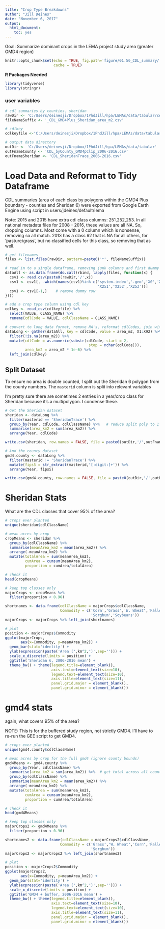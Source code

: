 ```yaml
---
title: "Crop Type Breakdowns"
author: "Jill Deines"
date: "November 6, 2017"
output: 
  html_document:
    toc: yes
---
```


Goal: Summarize dominant crops in the LEMA project study area (greater GMD4 region)

```r
knitr::opts_chunk$set(echo = TRUE, fig.path='figure/01.50_CDL_summary/',
                      cache = TRUE)
```

**R Packages Needed**

```r
library(tidyverse)
library(stringr)
```

### user variables

```r
# cdl summaries by counties, sheridan
rawDir <- 'C:/Users/deinesji/Dropbox/1PhdJill/hpa/LEMAs/data/tabular/cdl_tables_lema'
fileNameSuffix <- '_CDL_GMD4Plus_Sheridan_area_m2.csv'

# cdlkey
cdlkeyfile <-'C:/Users/deinesji/Dropbox/1PhdJill/hpa/LEMAs/data/tabular/cdl_tables_lema/CDL_key_2014.csv'

# output data directory
outDir <- 'C:/Users/deinesji/Dropbox/1PhdJill/hpa/LEMAs/data/tabular'
outFnameCounty <- 'CDL_byCounty_GMD4pClip_2006-2016.csv'
outFnameSheridan <- 'CDL_SheridanTrace_2006-2016.csv'
```

# Load Data and Reformat to Tidy Dataframe
CDL summaries (area of each class by polygons within the GMD4 Plus boundary - counties and Sheridan 6) were exported from Google Earth Engine using script
in users/jdeines/default/lema

Note: 2015 and 2015 have extra cdl class columns: 251,252,253. In all national metadata files for 2008 - 2016, these values are all NA. So, dropping columns. Most come with a 0 column which is nonsense, removing so all match. 2013 has a class 62 that is NA for all others, for 'pasture/grass', but no classified cells for this class, so removing that as well.

```r
# get filenames
files <- list.files(rawDir, pattern=paste0('*', fileNameSuffix))

# read in to a single dataframe, removing junk columns and first dummy row
dataAll <- as.data.frame(do.call(rbind, lapply(files, function(x) {
  csv1 <- read.csv(paste0(rawDir,'/',x))
  csv1 <- csv1[, -which(names(csv1)%in% c('system.index','.geo','X0','X62',
                                          'X251','X252','X253'))]
  csv1 <- csv1[-1,]    # remove dummy row
})))  

# add a crop type column using cdl key
cdlkey <- read_csv(cdlkeyfile) %>% 
  select(VALUE, CLASS_NAME) %>%
  rename(cdlCode = VALUE, cdlClassName = CLASS_NAME)

# convert to long data format, remove NA's, reformat cdlCodes, join with class name
dataLong <- gather(dataAll, key = cdlCode, value = area_m2, X1:X92) %>%
  filter(!is.na(area_m2)) %>%
  mutate(cdlCode = as.numeric(substr(cdlCode, start = 2, 
                                      stop = nchar(cdlCode))),
         area_km2 = area_m2 * 1e-6) %>%
  left_join(cdlkey)
```

## Split Dataset
To ensure no area is double counted, I split out the Sheridan 6 polygon from the county numbers. The `masterid` column is split into relevant variables

I'm pretty sure there are sometimes 2 entries in a year/crop class for Sheridan because it's a multipolygon. I condense these.

```r
# Get the Sheridan dataset
sheridan <- dataLong %>% 
  filter(masterid == 'SheridanTrace') %>%
  group_by(Year, cdlCode, cdlClassName) %>%   # reduce split poly to 1 yearly num
  summarise(area_km2 = sum(area_km2)) %>%
  arrange(Year, cdlCode) 

write.csv(sheridan, row.names = FALSE, file = paste0(outDir,'/',outFnameSheridan))

# And the county dataset
gmd4.county <- dataLong %>%
  filter(masterid != 'SheridanTrace') %>%
  mutate(fips5 = str_extract(masterid,'[:digit:]+')) %>%
  arrange(Year, fips5)

write.csv(gmd4.county, row.names = FALSE, file = paste0(outDir,'/',outFnameCounty))
```

# Sheridan Stats
What are the CDL classes that cover 95% of the area?

```r
# crops ever planted
unique(sheridan$cdlClassName)

# mean acres by crop
cropMeans <- sheridan %>%
  group_by(cdlClassName) %>%
  summarise(meanArea_km2 = mean(area_km2)) %>%
  arrange(-meanArea_km2) %>%
  mutate(totalArea = sum(meanArea_km2),
         cumArea = cumsum(meanArea_km2),
         proportion = cumArea/totalArea)

# check it
head(cropMeans)

# keep top classes only
majorCrops <- cropMeans %>%
  filter(proportion < 0.96)

shortnames <- data.frame(cdlClassName = majorCrops$cdlClassName,
                         Commodity = c('Corn','Grass','W. Wheat','Fallow',
                                       'Sorghum','Soybeans'))
majorCrops <- majorCrops %>% left_join(shortnames)

# plot
position <- majorCrops$Commodity
ggplot(majorCrops, 
       aes(x=Commodity, y=meanArea_km2)) +
  geom_bar(stat='identity') + 
  ylab(expression(paste('Area (',km^2,')',sep=''))) + 
  scale_x_discrete(limits = position) +
  ggtitle('Sheridan 6, 2006-2016 mean') + 
  theme_bw() + theme(legend.title=element_blank(),
                     axis.text=element_text(size=10),
                     legend.text=element_text(size=10),
                     axis.title=element_text(size=11),
                     panel.grid.major = element_blank(),
                     panel.grid.minor = element_blank())
```

# gmd4 stats
again, what covers 95% of the area?

NOTE: This is for the buffered study region, not strictly GMD4. I'll have to re-run the GEE script to get GMD4.

```r
# crops ever planted
unique(gmd4.county$cdlClassName)

# mean acres by crop for the full gmd4 (ignore county bounds)
gmd4Means <- gmd4.county %>%
  group_by(Year, cdlClassName) %>%
  summarise(area_km2 = sum(area_km2)) %>%  # get total across all counties by year
  group_by(cdlClassName) %>%
  summarise(meanArea_km2 = mean(area_km2)) %>%
  arrange(-meanArea_km2) %>%
  mutate(totalArea = sum(meanArea_km2),
         cumArea = cumsum(meanArea_km2),
         proportion = cumArea/totalArea)

# check it
head(gmd4Means)

# keep top classes only
majorCrops2 <- gmd4Means %>%
  filter(proportion < 0.96)

shortnames2 <- data.frame(cdlClassName = majorCrops2$cdlClassName,
                         Commodity = c('Grass','W. Wheat','Corn','Fallow',
                                       'Sorghum'))
majorCrops2 <- majorCrops2 %>% left_join(shortnames2)

# plot
position <- majorCrops2$Commodity
ggplot(majorCrops2, 
       aes(x=Commodity, y=meanArea_km2)) +
  geom_bar(stat='identity') + 
  ylab(expression(paste('Area (',km^2,')',sep=''))) + 
  scale_x_discrete(limits = position) +
  ggtitle('GMD4 + buffer, 2006-2016 mean') + 
  theme_bw() + theme(legend.title=element_blank(),
                     axis.text=element_text(size=10),
                     legend.text=element_text(size=10),
                     axis.title=element_text(size=11),
                     panel.grid.major = element_blank(),
                     panel.grid.minor = element_blank())
```


